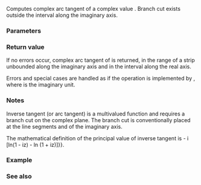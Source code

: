 {{cpp/title|atan{{small|(std::complex)}}}}
{{cpp/numeric/complex/navbar}}
{{ddcl|header=complex|since=c++11|1=
template&lt; class T &gt; 
complex&lt;T&gt; atan( const complex&lt;T&gt;&amp; z );
}}

Computes complex arc tangent of a complex value {{c|z}}. Branch cut exists outside the interval {{math|[−i, +i]}} along the imaginary axis.

===Parameters===
{{par begin}}
{{par|z|complex value}}
{{par end}}

===Return value===
If no errors occur, complex arc tangent of {{c|z}} is returned, in the range of a strip unbounded along the imaginary axis and in the interval {{math|[−π/2, +π/2]}} along the real axis.

Errors and special cases are handled as if the operation is implemented by {{box|{{c/core|-i * }}{{tt|{{nbsp}}}}{{ltt|cpp/numeric/complex/atanh|std::atanh}}{{c/core|(i * z)}}}}, where {{tt|i}} is the imaginary unit.

===Notes===
Inverse tangent (or arc tangent) is a multivalued function and requires a branch cut on the complex plane. The branch cut is conventionally placed at the line segments {{math|(-∞i,-i)}} and {{math|(+i,+∞i)}} of the imaginary axis.

The mathematical definition of the principal value of inverse tangent is {{math|atan z {{=}} -{{mfrac|1|2}} i [ln(1 - iz) - ln (1 + iz)]}}.

===Example===
{{example|
|code=
#include &lt;cmath&gt;
#include &lt;complex&gt;
#include &lt;iostream&gt;

int main()
{
    std::cout &lt;&lt; std::fixed;
    std::complex&lt;double&gt; z1(0.0, 2.0);
    std::cout &lt;&lt; "atan" &lt;&lt; z1 &lt;&lt; " = " &lt;&lt; std::atan(z1) &lt;&lt; '\n';

    std::complex&lt;double&gt; z2(-0.0, 2.0);
    std::cout &lt;&lt; "atan" &lt;&lt; z2 &lt;&lt; " (the other side of the cut) = "
              &lt;&lt; std::atan(z2) &lt;&lt; '\n';

    std::complex&lt;double&gt; z3(0.0, INFINITY);
    std::cout &lt;&lt; "2 * atan" &lt;&lt; z3 &lt;&lt; " = " &lt;&lt; 2.0 * std::atan(z3) &lt;&lt; '\n';
}
|output=
atan(0.000000,2.000000) = (1.570796,0.549306)
atan(-0.000000,2.000000) (the other side of the cut) = (-1.570796,0.549306)
2 * atan(0.000000,inf) = (3.141593,0.000000)
}}

===See also===
{{dsc begin}}
{{dsc inc|cpp/numeric/complex/dsc asin}}
{{dsc inc|cpp/numeric/complex/dsc acos}}
{{dsc inc|cpp/numeric/complex/dsc tan}}
{{dsc inc|cpp/numeric/math/dsc atan}}
{{dsc inc|cpp/numeric/valarray/dsc atan}}
{{dsc see c|c/numeric/complex/catan}}
{{dsc end}}

{{langlinks|de|es|fr|it|ja|pt|ru|zh}}